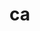 # ca


<ul className="grid grid-cols-1 md:grid-cols-2 lg:grid-cols-3 xl:grid-cols-4 gap-4 -ml-6">
<ReferenceCard
    title="peers"
    description="Company peers."
    url="/platform/reference/ca/peers"
    command="true"
/>
</ul>
